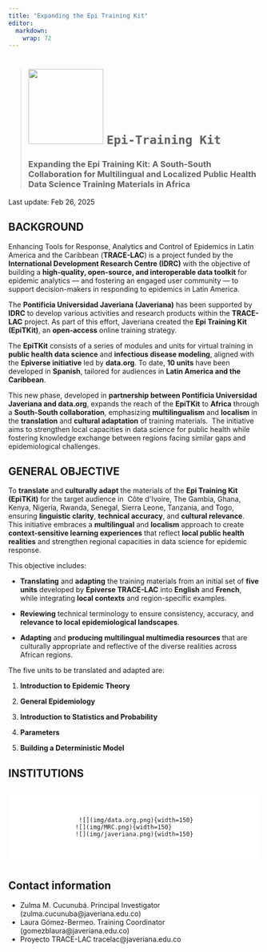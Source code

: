 ```yaml
---
title: "Expanding the Epi Training Kit"
editor: 
  markdown: 
    wrap: 72
---
```


> # ![](./img/LogoEpiTKit.jpg){width="150"} `Epi-Training Kit`
>
> ### Expanding the Epi Training Kit: A South-South Collaboration for Multilingual and Localized Public Health Data Science Training Materials in Africa

Last update: Feb 26, 2025

## **BACKGROUND**

Enhancing Tools for Response, Analytics and Control of Epidemics in Latin America and the Caribbean (**TRACE-LAC**) is a project funded by the **International Development Research Centre (IDRC)** with the objective of building a **high-quality, open-source, and interoperable data toolkit** for epidemic analytics --- and fostering an engaged user community --- to support decision-makers in responding to epidemics in Latin America.

The **Pontificia Universidad Javeriana (Javeriana)** has been supported by **IDRC** to develop various activities and research products within the **TRACE-LAC** project. As part of this effort, Javeriana created the **Epi Training Kit (EpiTKit)**, an **open-access** online training strategy.

The **EpiTKit** consists of a series of modules and units for virtual training in **public health data science** and **infectious disease modeling**, aligned with the **Epiverse initiative** led by **data.org**. To date, **10 units** have been developed in **Spanish**, tailored for audiences in **Latin America and the Caribbean**.

This new phase, developed in **partnership between Pontificia Universidad Javeriana and data.org**, expands the reach of the **EpiTKit** to **Africa** through a **South-South collaboration**, emphasizing **multilingualism** and **localism** in the **translation** and **cultural adaptation** of training materials.  The initiative aims to strengthen local capacities in data science for public health while fostering knowledge exchange between regions facing similar gaps and epidemiological challenges.

## **GENERAL OBJECTIVE**

To **translate** and **culturally adapt** the materials of the **Epi Training Kit (EpiTKit)** for the target audience in  Côte d\'Ivoire, The Gambia, Ghana, Kenya, Nigeria, Rwanda, Senegal, Sierra Leone, Tanzania, and Togo, ensuring **linguistic clarity**, **technical accuracy**, and **cultural relevance**. This initiative embraces a **multilingual** and **localism** approach to create **context-sensitive learning experiences** that reflect **local public health realities** and strengthen regional capacities in data science for epidemic response.

This objective includes:

-   **Translating** and **adapting** the training materials from an initial set of **five units** developed by **Epiverse TRACE-LAC** into **English** and **French**, while integrating **local contexts** and region-specific examples.

-   **Reviewing** technical terminology to ensure consistency, accuracy, and **relevance to local epidemiological landscapes**.

-   **Adapting** and **producing multilingual multimedia resources** that are culturally appropriate and reflective of the diverse realities across African regions.

The five units to be translated and adapted are:

1.  **Introduction to Epidemic Theory**

2.  **General Epidemiology**

3.  **Introduction to Statistics and Probability**

4.  **Parameters**

5.  **Building a Deterministic Model**

## **INSTITUTIONS**

<style>
.partners-container {
  display: flex;
  justify-content: space-around;
  align-items: center;
  margin: 20px 0;
  background-color: #ffffff;
  padding: 40px;
  border-radius: 10px;
}

.partner {
  display: flex;
  flex-direction: column;
  align-items: center;
  text-align: center;
  color: white;
}

.partner img {
  margin-bottom: 10px;
  object-fit: contain;
}

.partner p {
  margin: 0;
}
</style>

<div class="partners-container">
     ![](img/data.org.png){width=150}
    ![](img/MRC.png){width=150}
    ![](img/javeriana.png){width=150}
</div>

## **Contact information**

-   Zulma M. Cucunubá. Principal Investigator 
    (zulma.cucunuba\@javeriana.edu.co)
-   Laura Gómez-Bermeo. Training Coordinator
    (gomezblaura\@javeriana.edu.co)
-   Proyecto TRACE-LAC tracelac\@javeriana.edu.co

